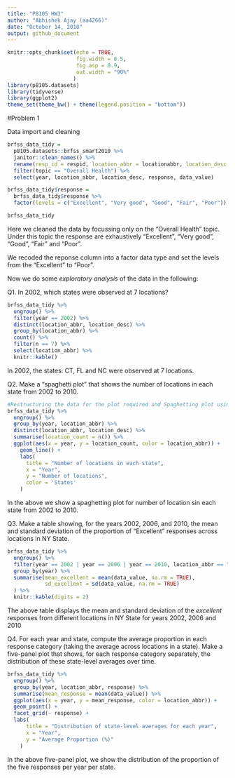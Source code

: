 ```yaml
---
title: "P8105 HW3"
author: "Abhishek Ajay (aa4266)"
date: "October 14, 2018"
output: github_document
---
```


```r
knitr::opts_chunk$set(echo = TRUE, 
                      fig.width = 8.5,
                      fig.asp = 0.9,
                      out.width = "90%"
                     )
library(p8105.datasets)
library(tidyverse)
library(ggplot2)
theme_set(theme_bw() + theme(legend.position = "bottom"))
```

#Problem 1

Data import and cleaning

```r
brfss_data_tidy = 
  p8105.datasets::brfss_smart2010 %>% 
  janitor::clean_names() %>% 
  rename(resp_id = respid, location_abbr = locationabbr, location_desc = locationdesc) %>% #further manual renaming to appropriate variable names
  filter(topic == "Overall Health") %>% 
  select(year, location_abbr, location_desc, response, data_value)

brfss_data_tidy$response = 
  brfss_data_tidy$response %>%  
  factor(levels = c("Excellent", "Very good", "Good", "Fair", "Poor"))

brfss_data_tidy
```
Here we cleaned the data by focussing only on the "Overall  Health" topic. Under this topic the response are exhaustively "Excellent", "Very good", "Good", "Fair" and "Poor". 

We recoded the reponse column into a factor data type and set the levels from the "Excellent" to "Poor".

Now we do some *exploratory analysis* of the data in the following:

Q1. In 2002, which states were observed at 7 locations?

```r
brfss_data_tidy %>% 
  ungroup() %>% 
  filter(year == 2002) %>% 
  distinct(location_abbr, location_desc) %>% 
  group_by(location_abbr) %>% 
  count() %>% 
  filter(n == 7) %>% 
  select(location_abbr) %>% 
  knitr::kable()
```

In 2002, the states: CT, FL and NC were observed at 7 locations.

Q2. Make a “spaghetti plot” that shows the number of locations in each state from 2002 to 2010.

```r
#Restructuring the data for the plot required and Spaghetting plot using ggplot
brfss_data_tidy %>% 
  ungroup() %>% 
  group_by(year, location_abbr) %>% 
  distinct(location_abbr, location_desc) %>% 
  summarise(location_count = n()) %>% 
  ggplot(aes(x = year, y = location_count, color = location_abbr)) +
    geom_line() +
    labs(
      title = "Number of locations in each state",
      x = "Year",
      y = "Number of locations",
      color = 'States'
    ) 
```

In the above we show a spaghetting plot for number of location sin each state from 2002 to 2010.

Q3. Make a table showing, for the years 2002, 2006, and 2010, the mean and standard deviation of the proportion of “Excellent” responses across locations in NY State.

```r
brfss_data_tidy %>% 
  ungroup() %>% 
  filter(year == 2002 | year == 2006 | year == 2010, location_abbr == "NY", response == "Excellent") %>% 
  group_by(year) %>%
  summarise(mean_excellent = mean(data_value, na.rm = TRUE),
            sd_excellent = sd(data_value, na.rm = TRUE)
  ) %>% 
  knitr::kable(digits = 2)
```

The above table displays the mean and standard deviation of the *excellent* responses from different locations in NY State for years 2002, 2006 and 2010

Q4. For each year and state, compute the average proportion in each response category (taking the average across locations in a state). Make a five-panel plot that shows, for each response category separately, the distribution of these state-level averages over time.

```r
brfss_data_tidy %>% 
  ungroup() %>% 
  group_by(year, location_abbr, response) %>% 
  summarise(mean_response = mean(data_value)) %>% 
  ggplot(aes(x = year, y = mean_response, color = location_abbr)) +
  geom_point() +
  facet_grid(~ response) +
  labs(
      title = "Distribution of state-level averages for each year",
      x = "Year",
      y = "Average Proportion (%)"
    ) 
```

In the above five-panel plot, we show the distribution of the proportion of the five responses per year per state.